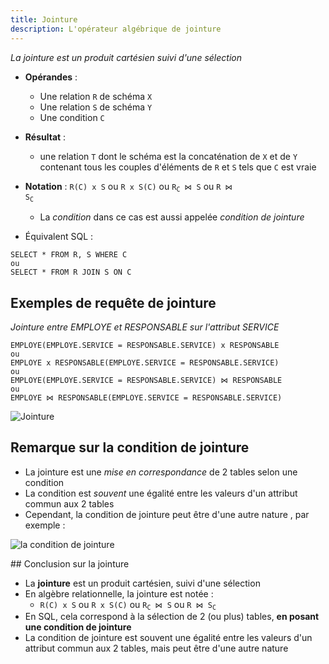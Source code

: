 ```yaml
---
title: Jointure
description: L'opérateur algébrique de jointure
---
```



<Slide title="La jointure">

_La jointure est un produit cartésien suivi d'une sélection_

* **Opérandes** :
    * Une relation `R` de schéma `X`
    * Une relation `S` de schéma `Y`
    * Une condition `C`
* **Résultat** :
    * une relation `T` dont le schéma est la concaténation de `X` et de `Y` contenant tous les couples d'éléments de `R` et `S` tels que `C` est vraie

* **Notation** :  `R(C) x S` ou  `R x S(C)` ou <code>R<sub>C</sub> ⋈ S</code> ou <code>R ⋈ S<sub>C</sub></code>
    * La _condition_ dans ce cas est aussi appelée _condition de jointure_
* Équivalent SQL : 

```
SELECT * FROM R, S WHERE C
ou 
SELECT * FROM R JOIN S ON C
```

</Slide>

## Exemples de requête de jointure

<Slide title="Exemples de requête de jointure">

_Jointure entre EMPLOYE et RESPONSABLE sur l'attribut SERVICE_

```
EMPLOYE(EMPLOYE.SERVICE = RESPONSABLE.SERVICE) x RESPONSABLE
ou
EMPLOYE x RESPONSABLE(EMPLOYE.SERVICE = RESPONSABLE.SERVICE)
ou
EMPLOYE(EMPLOYE.SERVICE = RESPONSABLE.SERVICE) ⋈ RESPONSABLE
ou
EMPLOYE ⋈ RESPONSABLE(EMPLOYE.SERVICE = RESPONSABLE.SERVICE)
```

![Jointure](04-jointure-01.png)

</Slide>

## Remarque sur la condition de jointure

<Slide title="Remarque sur la condition de jointure">

* La jointure est une _mise en correspondance_ de 2 tables selon une condition
* La condition est _souvent_ une égalité entre les valeurs d'un attribut commun aux 2 tables
* Cependant, la condition de jointure peut être d'une autre nature , par exemple :


![la condition de jointure](04-jointure-02.png)

</Slide>
<Slide>
## Conclusion sur la jointure

* La **jointure** est un produit cartésien, suivi d'une sélection
* En algèbre relationnelle, la jointure est notée :
    * `R(C) x S` ou  `R x S(C)` ou <code>R<sub>C</sub> ⋈ S</code> ou <code>R ⋈ S<sub>C</sub></code>
* En SQL, cela correspond à la sélection de 2 (ou plus) tables, **en posant une condition de jointure**
* La condition de jointure est souvent une égalité entre les valeurs d'un attribut commun aux 2 tables, mais peut être d'une autre nature

</Slide>
